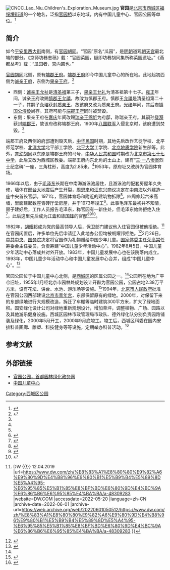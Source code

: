 [[File:CNCC_Lao_Niu_Children's_Exploration_Museum.jpg|thumb]]
{{Coord|39.9353679|116.3609186|type:landmark_region:CN-11_source:GoogleMaps|display=title}}
'''官园'''是[[北京市|北京市]][[西城区|西城区]][[福绥境街道|福绥境街道]]的一个地名，泛指[[官园桥|官园桥]]以东地域，内有中国儿童中心、官园公园等单位。<ref name="dmz">{{Cite book | editor = 《西城区地名志》编辑委员会 | title = 北京市西城区地名志 | location = 北京 | publisher = 北京出版社 | date = 1992-12-01 | pages =510 | ISBN = 7-200-01925-9 | accessdate = 2015-01-28 | quote = }}</ref>{{rp|294}}

==简介==
如今[[平安里西大街|平安里西大街]]南侧，有[[官园胡同|官园胡同]]。“官园”原名“瓜园”，是[[明朝|明朝]]道观[[朝天宫_(北京)|朝天宫]]最北端的部分。《京师坊巷志稿》载：“官园菜园，疑即坊巷胡同集所称菜园遗址。”《燕都丛考》载：“瓜园者，[[朝天宫_(北京)|宫]]内圃也。”

[[官园胡同|官园胡同]]北侧，原有[[端郡王府|端郡王府]]。[[端郡王府|端郡王府]]即今中国儿童中心的所在地。此地起初西侧为[[诚亲王府|诚亲王府]]，东侧为[[果亲王府|果亲王府]]。<ref name=bjw>{{Cite web |url=http://www.bj.chinanews.com/news/2005/2005-07-29/1/5961.html |title=北京王府(3)，北京网，2005-07-29 |access-date=2013-07-29 |archive-date=2019-05-13 |archive-url=https://web.archive.org/web/20190513033209/http://www.bj.chinanews.com/news/2005/2005-07-29/1/5961.html }}</ref>
*西侧：[[诚亲王|诚亲王]][[允祉|允祉]]是[[清圣祖|清圣祖]]第三子，[[果亲王|果亲王]][[允礼|允礼]]为清圣祖第十七子。[[雍正|雍正]]年间，诚亲王府改赐[[慎郡王|慎郡王]][[允禧|允禧]]，故改为慎郡王府。慎郡王[[允禧|允禧]]是清圣祖第二十一子，其嗣子[[永瑢|永瑢]]获封[[质亲王|质亲王]]，故该府又改为质亲王府。[[光绪|光绪]]年间，其后裔[[镇国公|镇国公]][[溥龄|溥龄]]尚存。其府可能与[[端郡王府|端郡王府]]同时被焚毁。
*东侧：果亲王府在[[嘉庆|嘉庆]]年间改赐[[瑞亲王|瑞亲王]][[绵忻|绵忻]]为府邸，称瑞亲王府。其嗣孙[[载漪|载漪]]获封[[端郡王|端郡王]]，故该府改称端郡王府。1900年[[八国联军|八国联军]]入侵北京时，该府遭到焚毁。<ref name=bjw/>

端郡王府及西侧的府邸遭到毁灭后，[[中华民国|中华民国]]时期，其地先后改作艺徒学校、北平师范学校、[[北洋大学|北洋大学]]北平部工学院、[[北平大学|北平大学]]工学院、[[北京地质学院|北京地质学院]]新生部等。此外，[[育幼胡同|育幼胡同]]以东原是端郡王府的马号，[[中华人民共和国|中华人民共和国]]时期改为[[北京市第七十七中学|北京市第七十七中学]]，此后又改为西城区教委。端郡王府内东北角的土山上，建有“[[三·一八惨案|三·一八惨案]]烈士纪念碑”一座，三角柱形，高度为2.85米。<ref name=bjw/>1953年，原府址又改辟为官园体育场。

1966年以后，由于[[毛泽东|毛泽东]]长期在中南海游泳池居住，且游泳池的配套房屋年久失修，墙体在[[邢台大地震|邢台大地震]]后产生开裂，[[周恩来|周恩来]]和[[汪东兴|汪东兴]]商议决定在[[中南海|中南海]]以外建造一座中央首长官邸。1971年，官园体育场和附近的建筑物拆除<ref name="dmz"/>，四周修起六米高墙，里面建起数座青砖厅堂房屋，并于1973年竣工<ref name="shinian">{{cite book |editor=中国少年儿童活动中心编 |title=中国少年儿童活动中心十年文集 1982-1992 |date=1992年8月 |location=北京}}</ref>{{rp|655}}。此事毛泽东最初并不知情，房子建好后，工作人员报告毛泽东，称官园有一新住处，但毛泽东始终拒绝入住<ref>{{Cite web |url=http://history.people.com.cn/n/2012/1119/c198865-19620786-1.html |title=毛泽东拒穿防弹服：自信“人民是不会搞我的”，人民网，2012-11-19 |accessdate=2013-07-29 |archive-date=2013-01-22 |archive-url=https://web.archive.org/web/20130122002828/http://history.people.com.cn/n/2012/1119/c198865-19620786-1.html |dead-url=no }}</ref>，此后这里先后成为[[江青|江青]]和[[华国锋|华国锋]]的官邸<ref>{{cite journal |author1=王平 |title=江青舊居裡的歌聲 |url=https://terpconnect.umd.edu/~pwang/JiangQingO.pdf |accessdate=2022-05-20 |journal= |archive-date=2022-05-31 |archive-url=https://web.archive.org/web/20220531141051/https://terpconnect.umd.edu/~pwang/JiangQingO.pdf }}</ref><ref>{{cite web |title=华国锋谈粉碎“四人帮”真实内幕-搜狐文化频道 |url=http://cul.sohu.com/20120227/n335997637_1.shtml |website=cul.sohu.com |accessdate=2022-05-20 |archive-date=2022-05-31 |archive-url=https://web.archive.org/web/20220531151829/http://cul.sohu.com/20120227/n335997637_1.shtml }}</ref><ref>{{cite book |author1=阮铭 |title=历史转折点上的胡耀邦 |date=1991年10月 |publisher=八方文化企业公司 |isbn=0-9625118-9-7 |page=11}}</ref>。

1982年，[[胡耀邦|胡耀邦]]成为党的最高领导人后，保卫部门建议他入住官园但被他拒绝。<ref>{{cite web |last1=Welle (www.dw.com) |first1=Deutsche |title=胡耀邦逝世週年前夕 故居追思会憶故人 {{!}} DW {{!}} 12.04.2019 |url=https://www.dw.com/zh/%E8%83%A1%E8%80%80%E9%82%A6%E9%80%9D%E4%B8%96%E9%80%B1%E5%B9%B4%E5%89%8D%E5%A4%95-%E6%95%85%E5%B1%85%E8%BF%BD%E6%80%9D%E4%BC%9A%E6%86%B6%E6%95%85%E4%BA%BA/a-48309283 |website=DW.COM |accessdate=2022-05-20 |language=zh-CN |archive-date=2022-06-01 |archive-url=https://web.archive.org/web/20220601050512/https://www.dw.com/zh/%E8%83%A1%E8%80%80%E9%82%A6%E9%80%9D%E4%B8%96%E9%80%B1%E5%B9%B4%E5%89%8D%E5%A4%95-%E6%95%85%E5%B1%85%E8%BF%BD%E6%80%9D%E4%BC%9A%E6%86%B6%E6%95%85%E4%BA%BA/a-48309283 }}</ref>在官园闲置后，许多单位先后申请迁入此地办公但均被胡耀邦拒绝。<ref>{{cite web |author1=江敬文 |title=耀邦同志说：“谁也不给，就给娃娃们！-胡耀邦史料信息网 |url=http://www.hybsl.cn/huinianyaobang/huainianwenzhang/2011-01-31/24950.html |website=www.hybsl.cn |accessdate=2022-05-20}}</ref>2月26日，[[中共中央|中共中央]]、[[中华人民共和国国务院|国务院]]决定将官园作为礼物赠给中国少年儿童。[[国家体委|国家体委]]主任[[荣高棠|荣高棠]]任筹委会主任委员，负责筹建“中国儿童少年活动中心”。1982年8月5日，中国儿童少年活动中心落成并对外开放。1983年，中国儿童发展中心也在该院落内成立。1993年，中国儿童少年活动中心和中国儿童发展中心合并，组成“中国儿童中心”。<ref>{{Cite web |url=http://www.ccc.org.cn/html/Home/node/847-1.htm |title=中心历史，中国儿童中心，于2013-07-29查阅 |access-date=2013-07-29 |archive-date=2013-08-07 |archive-url=https://web.archive.org/web/20130807081453/http://www.ccc.org.cn/html/Home/node/847-1.htm |dead-url=no }}</ref>

官园公园位于中国儿童中心北侧，是[[西城区|西城区]]的区属公园之一。<ref name=sdyl/>公园所在地为广平仓旧址，1955年1月经北京市园林处规划设计开辟为官园公园，公园占地2.38万平方米，设有花坛、讲台、水池、游乐场等设施。<ref name="three">{{Cite book | author = 段育达主编；北京市西城区志编纂委员会编 | title = 北京市西城区志 | location = 北京 | publisher = 北京出版社 | date = 1999-08-01 | pages =551| ISBN = 7-200-03779-6 | accessdate = 2018-01-28 | quote = }}</ref>1994年，[[北京市人民政府|北京市人民政府]]批准在官园公园西部建设[[北京市青年宫|北京市青年宫]]，东部保留原有的绿地。2000年，对保留下来的东部绿地进行大规模改造，拆迁了车棚等临时建筑300平方米，扩大了绿地面积。国安绿化设计公司对绿地重新规划设计，增加草坪，调整植物、广场、园路以及其他游乐健身设施。西城区园林市政管理局市政队、德外绿化队分别负责园路铺装及绿化，2000年5月开工，2000年9月底竣工。竣工后，西城区科委在园内安排科普画廊、雕塑、科技健身等等设施，定期举办科普活动。<ref name=sdyl>{{Cite web |url=http://www.bjyl.gov.cn/gyfjqyl/cs/xcq1/201008/t20100811_4595.html |title=官园公园，首都园林绿化政务网，2010-08-11 |access-date=2013-07-29 |archive-url=https://web.archive.org/web/20130926221303/http://www.bjyl.gov.cn/gyfjqyl/cs/xcq1/201008/t20100811_4595.html |archive-date=2013-09-26 |dead-url=yes }}</ref>

==参考文献==
{{reflist}}

==外部链接==
*[https://web.archive.org/web/20130926221303/http://www.bjyl.gov.cn/gyfjqyl/cs/xcq1/201008/t20100811_4595.html 官园公园，首都园林绿化政务网]
*[http://www.ccc.org.cn/ 中国儿童中心]{{Wayback|url=http://www.ccc.org.cn/ |date=20130726190445 }}

[[Category:西城区公园|Category:西城区公园]]